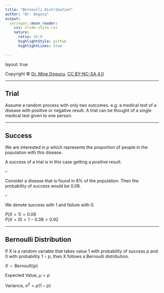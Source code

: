 ```yaml
---
title: "Bernoulli Distribution"
author: "Dr. Dogucu"
output: 
  xaringan::moon_reader:
    css: slide-style.css
    nature:
      ratio: 16:9
      highlightStyle: github
      highlightLines: true
      
---
```


layout: true
  
<div class="my-header"></div>

<div class="my-footer"> 
 Copyright &copy; <a href="https://mdogucu.ics.uci.edu">Dr. Mine Dogucu</a>. <a href="https://creativecommons.org/licenses/by-nc-sa/4.0/">CC BY-NC-SA 4.0</a></div> 

---

## Trial

Assume a random process with only two outcomes. e.g. a medical test of a disease with positive or negative result. A trial can be thought of a single medical test given to one person.

---

## Success

We are interested in $p$ which represents the proportion of people in the population with this disease. 

A success of a trial is in this case getting a positive result.

--

Consider a disease that is found in 8% of the population. Then the probability of success would be 0.08.

--

We denote success with 1 and failure with 0.

$P(X=1) = 0.08$   
$P(X=0) = 1 - 0.08 = 0.92$ 


---

## Bernoulli Distribution

If X is a random variable that takes value 1 with probability of success $p$ and 0 with probability $1-p$, then X follows a Bernoulli distribution.


$X \sim \text{Bernoulli} (p)$

Expected Value, $\mu = p$

Variance, $\sigma^2 = p(1-p)$

